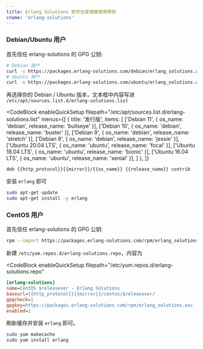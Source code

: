 ```yaml
---
title: Erlang Solutions 软件仓库镜像使用帮助
cname: 'erlang-solutions'
---
```


### Debian/Ubuntu 用户

首先信任 erlang-solutions 的 GPG 公钥:

```bash
# Debian 用户
curl -s https://packages.erlang-solutions.com/debian/erlang_solutions.asc | sudo apt-key add -
# Ubuntu 用户
curl -s https://packages.erlang-solutions.com/ubuntu/erlang_solutions.asc | sudo apt-key add -
```

再选择你的 Debian / Ubuntu 版本，文本框中内容写进 `/etc/apt/sources.list.d/erlang-solutions.list`

<CodeBlock
  enableQuickSetup
  filepath="/etc/apt/sources.list.d/erlang-solutions.list"
  menus={[
    {
      title: '发行版',
      items: [
        ['Debian 11', { os_name: 'debian', release_name: 'bullseye' }],
        ['Debian 10', { os_name: 'debian', release_name: 'buster' }],
        ['Debian 9', { os_name: 'debian', release_name: 'stretch' }],
        ['Debian 8', { os_name: 'debian', release_name: 'jessie' }],
        ['Ubuntu 20.04 LTS', { os_name: 'ubuntu', release_name: 'focal' }],
        ['Ubuntu 18.04 LTS', { os_name: 'ubuntu', release_name: 'bionic' }],
        ['Ubuntu 16.04 LTS', { os_name: 'ubuntu', release_name: 'xenial' }],
      ]
    },
  ]}
>

```properties
deb {{http_protocol}}{{mirror}}/{{os_name}} {{release_name}} contrib
```

</CodeBlock>


安装 `erlang` 即可

```bash
sudo apt-get update
sudo apt-get install -y erlang
```

### CentOS 用户

首先信任 erlang-solutions 的 GPG 公钥:

```bash
rpm --import https://packages.erlang-solutions.com/rpm/erlang_solutions.asc
```

新建 `/etc/yum.repos.d/erlang-solutions.repo`，内容为

<CodeBlock
  enableQuickSetup
  filepath="/etc/yum.repos.d/erlang-solutions.repo"
>

```ini
[erlang-solutions]
name=CentOS $releasever - Erlang Solutions
baseurl={{http_protocol}}{{mirror}}/centos/$releasever/
gpgcheck=1
gpgkey=https://packages.erlang-solutions.com/rpm/erlang_solutions.asc
enabled=1
```

</CodeBlock>

刷新缓存并安装 `erlang` 即可。

```bash
sudo yum makecache
sudo yum install erlang
```
